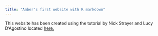 ```yaml
---
title: "Amber's first website with R markdown"
---
```


This website has been created using the tutorial by Nick Strayer and Lucy D'Agostino located [here.](https://livefreeordichotomize.com/2017/08/08/how-to-make-an-rmarkdown-website/)